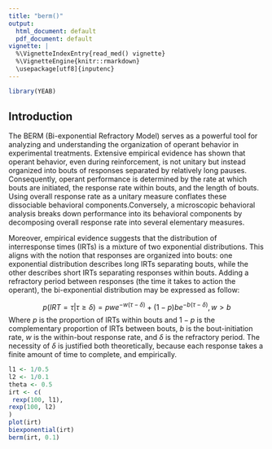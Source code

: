 ```yaml
---
title: "berm()"
output:
  html_document: default
  pdf_document: default
vignette: |
  %\VignetteIndexEntry{read_med() vignette} 
  %\VignetteEngine{knitr::rmarkdown} 
  \usepackage[utf8]{inputenc}
---
```


```r
library(YEAB)
```

## Introduction

The BERM (Bi-exponential Refractory Model) serves as a powerful tool for analyzing and understanding the organization of operant behavior in experimental treatments. Extensive empirical evidence has shown that operant behavior, even during reinforcement, is not unitary but instead organized into bouts of responses separated by relatively long pauses. Consequently, operant performance is determined by the rate at which bouts are initiated, the response rate within bouts, and the length of bouts. Using overall response rate as a unitary measure conflates these dissociable behavioral components.Conversely, a microscopic behavioral analysis breaks down performance into its behavioral components by decomposing overall response rate into several elementary measures.

Moreover, empirical evidence suggests that the distribution of interresponse times (IRTs) is a mixture of two exponential distributions. This aligns with the notion that responses are organized into bouts: one exponential distribution describes long IRTs separating bouts, while the other describes short IRTs separating responses within bouts. Adding a refractory period between responses (the time it takes to action the operant), the bi-exponential distribution may be expressed as follow:

$$p(IRT = \tau | \tau \ge \delta) = p w e^{-w (\tau - \delta)} + (1-p)b e^{-b (\tau - \delta)} , w > b$$
Where $p$ is the proportion of IRTs within bouts and $1 − p$ is the complementary proportion of IRTs between bouts, $b$ is the bout-initiation rate, $w$ is the within-bout response rate, and $\delta$ is the refractory period. The necessity of $\delta$ is justified both theoretically, because each response takes a finite amount of time to complete, and empirically.

```r
l1 <- 1/0.5
l2 <- 1/0.1
theta <- 0.5
irt <- c(
 rexp(100, l1),
rexp(100, l2)
)
plot(irt)
biexponential(irt)
berm(irt, 0.1)
```
